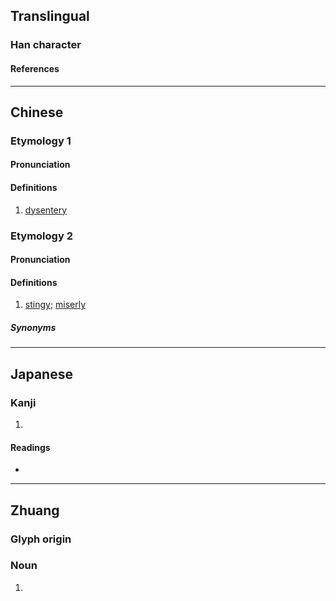 {{character info}}
==Translingual==

===Han character===
{{Han char|rn=104|rad=疒|as=03|sn=8|four=|canj=KMY|ids=⿸疒下}}

====References====
{{Han ref|kx=0769.190|dkj=22039|dj=1179.210|hdz=42660.080|uh=759C}}

----

==Chinese==

===Etymology 1===
{{zh-forms}}

====Pronunciation====
{{zh-pron
|m=xià
|cat=n
}}

====Definitions====
{{zh-hanzi}}

# {{lb|zh|obsolete|rare}} [[dysentery]]

===Etymology 2===
{{zh-forms|alt=下}}

====Pronunciation====
{{zh-pron
|x=xia4
|cat=a
}}

====Definitions====
{{zh-hanzi}}

# {{lb|zh|Xiang}} [[stingy]]; [[miserly]]

=====Synonyms=====
{{zh-dial|吝嗇}}

----

==Japanese==

===Kanji===
{{ja-kanji|grade=|rs=疒03}}

# {{rfdef|ja|sort=疒03}}

====Readings====
* {{ja-readings|on=[[か]] (ka), [[げ]] (ge)|kun=[[はらくだし]] (harakudashi)|nanori=}}

----

==Zhuang==

===Glyph origin===
{{Han etym}}
{{Han compound|ls=psc
|疒|c1=s|t1=illness
|下|c2=p
}}

===Noun===
{{za-head|noun}}

# {{za-sawndip form of|raq||disease, pestilence, plague}}
